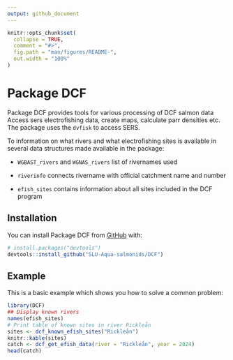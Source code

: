 ```yaml
---
output: github_document
---
```


<!-- README.md is generated from README.Rmd. Please edit that file -->

```r
knitr::opts_chunk$set(
  collapse = TRUE,
  comment = "#>",
  fig.path = "man/figures/README-",
  out.width = "100%"
)
```

#
# Package DCF

<!-- badges: start -->
<!-- badges: end -->

Package DCF provides tools for various processing of DCF salmon data
Access sers electrofishing data, create maps, calculate parr densities etc. The package
uses the `dvfisk` to access SERS.

To information on what rivers and what electrofishing sites is available in several data
structures made available in the package:

 - `WGBAST_rivers` and `WGNAS_rivers` list of rivernames used
 
 - `riverinfo` connects rivername with official catchment name and number
 
 - `efish_sites` contains information about all sites included in the DCF program
 

## Installation

You can install Package DCF from [GitHub](https://github.com/) with:

``` r
# install.packages("devtools")
devtools::install_github("SLU-Aqua-salmonids/DCF")
```
## Example

This is a basic example which shows you how to solve a common problem:

```r
library(DCF)
## Display known rivers
names(efish_sites)
# Print table of known sites in river Rickleån
sites <- dcf_known_efish_sites("Rickleån")
knitr::kable(sites)
catch <- dcf_get_efish_data(river = "Rickleån", year = 2024)
head(catch)
```

